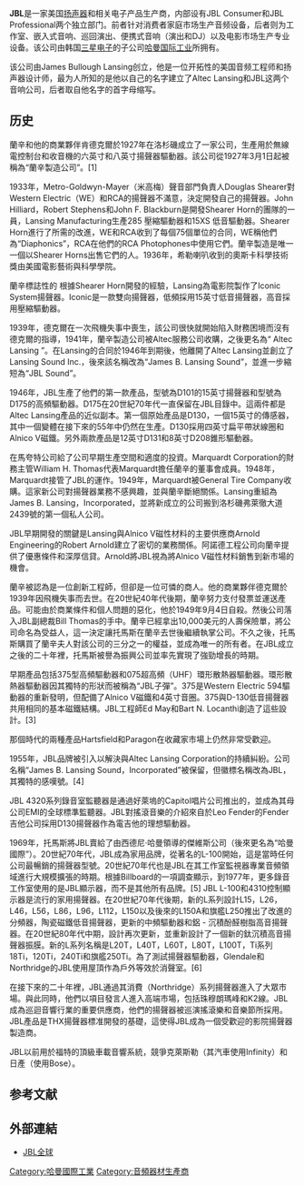 {{Otheruses|JBL (消歧義)}}
{{unreferenced|time=2018-03-30T05:11:57+00:00}}
{{Infobox company
| name = JBL
| name_en = JBL
| logo = File:JBL logo.svg
| logo_size = 100
| logo_caption = 
| image = File:Jbl radial.jpg
| image_size = 200
| image_caption = 
| former_name      = Lansing Sound, James B. Lansing Sound
| type             = 子公司
| location = {{USA}}[[加利福尼亚州|加利福尼亚州]][[洛杉矶|洛杉矶]]
| founder          = [[James_Bullough_Lansing|James Bullough Lansing]]
| industry         = [[Sound_reproduction|Audio]]
| products         ={{hlist|[[放大器|放大器]]|[[扬声器|扬声器]]| [[耳机|耳机]]}}
| num_employees    = 12,000
| homepage         = {{url|jbl.com}}
| foundation = {{Start date|1946}}
| defunct = 
| locations = 
| area_served = 全球
| parent = [[哈曼國際工業|哈曼國際工業]]
| divisions = [[JBL_Pro|JBL Pro]]<br>[[JBL_Synthesis|JBL Synthesis]]
| subsidy = 
| zip_code = 
| telephone_no = 
| slogan = 
| capital = 
| market_value = 
| P/E_ratio = 
| earnings_per_share = 
| net_asset_value = 
| accounting_period = 
| major_shareholder = 
| footnotes = 
}}

'''JBL'''是一家美国[[扬声器|扬声器]]和相关电子产品生产商，内部设有JBL Consumer和JBL Professional两个独立部门。前者针对消费者家庭市场生产音频设备，后者则为工作室、嵌入式音响、巡回演出、便携式音响（演出和DJ）以及电影市场生产专业设备。该公司由韩国[[三星电子|三星电子]]的子公司[[哈曼国际工业|哈曼国际工业]]所拥有。

该公司由James Bullough Lansing创立，他是一位开拓性的美国音频工程师和扬声器设计师，最为人所知的是他以自己的名字建立了Altec Lansing和JBL这两个音响公司，后者取自他名字的首字母缩写。

==历史==
蘭辛和他的商業夥伴肯德克爾於1927年在洛杉磯成立了一家公司，生產用於無線電控制台和收音機的六英寸和八英寸揚聲器驅動器。該公司從1927年3月1日起被稱為“蘭辛製造公司”。[1]

1933年，Metro-Goldwyn-Mayer（米高梅）聲音部門負責人Douglas Shearer對Western Electric（WE）和RCA的揚聲器不滿意，決定開發自己的揚聲器。John Hilliard，Robert Stephens和John F. Blackburn是開發Shearer Horn的團隊的一員，Lansing Manufacturing生產285 壓縮驅動器和15XS 低音驅動器。Shearer Horn進行了所需的改進，WE和RCA收到了每個75個單位的合同，WE稱他們為“Diaphonics”，RCA在他們的RCA Photophones中使用它們。蘭辛製造是唯一一個以Shearer Horns出售它們的人。1936年，希勒喇叭收到的奧斯卡科學技術獎由美國電影藝術與科學學院。


蘭辛標誌性的
根據Shearer Horn開發的經驗，Lansing為電影院製作了Iconic System揚聲器。Iconic是一款雙向揚聲器，低頻採用15英寸低音揚聲器，高音採用壓縮驅動器。

1939年，德克爾在一次飛機失事中喪生，該公司很快就開始陷入財務困境而沒有德克爾的指導，1941年，蘭辛製造公司被Altec服務公司收購，之後更名為“ Altec Lansing ”。在Lansing的合同於1946年到期後，他離開了Altec Lansing並創立了Lansing Sound Inc.，後來該名稱改為“James B. Lansing Sound”，並進一步縮短為“JBL Sound”。

1946年，JBL生產了他們的第一款產品，型號為D101的15英寸揚聲器和型號為D175的高頻驅動器。D175在20世紀70年代一直保留在JBL目錄中。這兩件都是Altec Lansing產品的近似副本。第一個原始產品是D130，一個15英寸的傳感器，其中一個變體在接下來的55年中仍然在生產。D130採用四英寸扁平帶狀線圈和Alnico V磁鐵。另外兩款產品是12英寸D131和8英寸D208錐形驅動器。

在馬夸特公司給了公司早期生產空間和適度的投資。Marquardt Corporation的財務主管William H. Thomas代表Marquardt擔任蘭辛的董事會成員。1948年，Marquardt接管了JBL的運作。1949年，Marquardt被General Tire Company收購。這家新公司對揚聲器業務不感興趣，並與蘭辛斷絕關係。Lansing重組為James B. Lansing，Incorporated，並將新成立的公司搬到洛杉磯弗萊徹大道2439號的第一個私人公司。

JBL早期開發的關鍵是Lansing與Alnico V磁性材料的主要供應商Arnold Engineering的Robert Arnold建立了密切的業務關係。阿諾德工程公司向蘭辛提供了優惠條件和深厚信貸。Arnold將JBL視為將Alnico V磁性材料銷售到新市場的機會。

蘭辛被認為是一位創新工程師，但卻是一位可憐的商人。他的商業夥伴德克爾於1939年因飛機失事而去世。在20世紀40年代後期，蘭辛努力支付發票並運送產品。可能由於商業條件和個人問題的惡化，他於1949年9月4日自殺。然後公司落入JBL副總裁Bill Thomas的手中。蘭辛已經拿出10,000美元的人壽保險單，將公司命名為受益人，這一決定讓托馬斯在蘭辛去世後繼續執掌公司。不久之後，托馬斯購買了蘭辛夫人對該公司的三分之一的權益，並成為唯一的所有者。在JBL成立之後的二十年裡，托馬斯被譽為振興公司並率先實現了強勁增長的時期。

早期產品包括375型高頻驅動器和075超高頻（UHF）環形散熱器驅動器。環形散熱器驅動器因其獨特的形狀而被稱為“JBL子彈”。375是Western Electric 594驅動器的重新發明，但配備了Alnico V磁鐵和4英寸音圈。375與D-130低音揚聲器共用相同的基本磁鐵結構。JBL工程師Ed May和Bart N. Locanthi創造了這些設計。[3]

那個時代的兩種產品Hartsfield和Paragon在收藏家市場上仍然非常受歡迎。

1955年，JBL品牌被引入以解決與Altec Lansing Corporation的持續糾紛。公司名稱“James B. Lansing Sound，Incorporated”被保留，但徽標名稱改為JBL，其獨特的感嘆號。[4]

JBL 4320系列錄音室監聽器是通過好萊塢的Capitol唱片公司推出的，並成為其母公司EMI的全球標準監聽器。JBL對搖滾音樂的介紹來自於Leo Fender的Fender吉他公司採用D130揚聲器作為電吉他的理想驅動器。

1969年，托馬斯將JBL賣給了由西德尼·哈曼領導的傑維斯公司（後來更名為“哈曼國際”）。20世紀70年代，JBL成為家用品牌，從著名的L-100開始，這是當時任何公司最暢銷的揚聲器型號。20世紀70年代也是JBL在其工作室監視器專業音頻領域進行大規模擴張的時期。根據Billboard的一項調查顯示，到1977年，更多錄音工作室使用的是JBL顯示器，而不是其他所有品牌。[5] JBL L-100和4310控制顯示器是流行的家用揚聲器。在20世紀70年代後期，新的L系列設計L15，L26，L46，L56，L86，L96，L112，L150以及後來的L150A和旗艦L250推出了改進的分頻器，陶瓷磁鐵低音揚聲器，更新的中頻驅動器和鋁 - 沉積酚醛樹脂高音揚聲器。在20世紀80年代中期，設計再次更新，並重新設計了一個新的鈦沉積高音揚聲器振膜。新的L系列名稱是L20T，L40T，L60T，L80T，L100T，Ti系列18Ti，120Ti，240Ti和旗艦250Ti。為了測試揚聲器驅動器，Glendale和Northridge的JBL使用屋頂作為戶外等效於消聲室。[6]

在接下來的二十年裡，JBL通過其消費（Northridge）系列揚聲器進入了大眾市場。與此同時，他們以項目發言人進入高端市場，包括珠穆朗瑪峰和K2線。JBL成為巡迴音響行業的重要供應商，他們的揚聲器被巡演搖滾樂和音樂節所採用。JBL產品是THX揚聲器標准開發的基礎，這使得JBL成為一個受歡迎的影院揚聲器製造商。

JBL以前用於福特的頂級車載音響系統，競爭克萊斯勒（其汽車使用Infinity）和日產（使用Bose）。
== 参考文献 ==
{{Reflist}}

== 外部連結 ==
*{{en}}[http://www.jbl.com/ JBL全球] {{Wayback|url=http://www.jbl.com/ |date=20210205191823 }}

{{哈曼國際工業}}

[[Category:哈曼國際工業|Category:哈曼國際工業]]
[[Category:音頻器材生產商|Category:音頻器材生產商]]